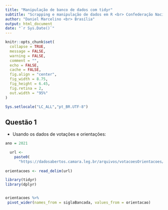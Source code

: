 ```yaml
---
title: "Manipulação de banco de dados com tidyr"
subtitle: "Scrapping e manipulação de dados em R <br> Confederação Nacional da Indústria - CNI"
author: "Daniel Marcelino <br> Brasília"
output: html_document
date: "`r Sys.Date()`"
---
```




```r
knitr::opts_chunk$set(
  collapse = TRUE,
  message = FALSE,
  warning = FALSE,
  comment = "",
  echo = FALSE,
  cache = FALSE,
  fig.align = "center",
  fig_width = 8.75,
  fig_height = 6.45,
  fig.retina = 2,
  out.width = "95%"
)

Sys.setlocale("LC_ALL","pt_BR.UTF-8")
```


## Questão 1

- Usando os dados de votações e orientações:


```r

ano = 2021

  url <-
    paste0(
      "https://dadosabertos.camara.leg.br/arquivos/votacoesOrientacoes/csv/votacoesOrientacoes-", ano, ".csv")
  
orientacoes <- read_delim(url)
```



```r

library(tidyr)
library(dplyr)


orientacoes %>% 
 pivot_wider(names_from = siglaBancada, values_from = orientacao)
```

